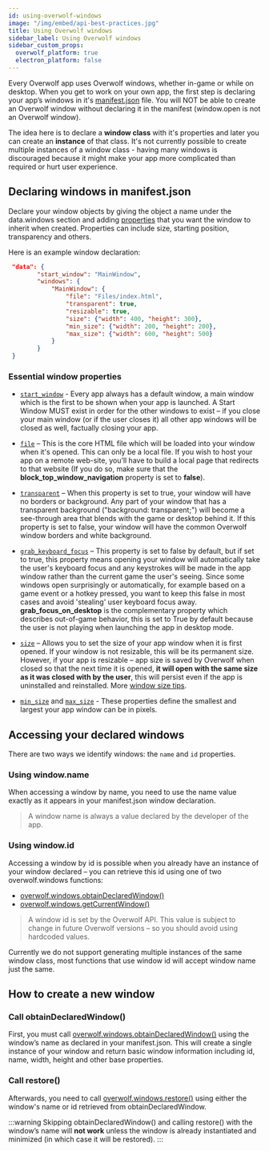 ```yaml
---
id: using-overwolf-windows
image: "/img/embed/api-best-practices.jpg"
title: Using Overwolf windows
sidebar_label: Using Overwolf windows
sidebar_custom_props:
  overwolf_platform: true
  electron_platform: false
---
```


Every Overwolf app uses Overwolf windows, whether in-game or while on desktop. When you get to work on your own app, the first step is declaring your app’s windows in it's [manifest.json](/api/manifest) file. You will NOT be able to create an Overwolf window without declaring it in the manifest (window.open is not an Overwolf window).  

The idea here is to declare a **window class** with it's properties and later you can create an **instance** of that class.
It's not currently possible to create multiple instances of a window class - having many windows is discouraged because it might make your app more complicated than required or hurt user experience.

## Declaring windows in manifest.json

Declare your window objects by giving the object a name under the data.windows section and adding [properties](/api/manifest#extension_window_data-object) that you want the window to inherit when created. Properties can include size, starting position, transparency and others.

Here is an example window declaration:

```json
 "data": {
        "start_window": "MainWindow",
        "windows": {
            "MainWindow": {
                "file": "Files/index.html",
                "transparent": true,
                "resizable": true,
                "size": {"width": 400, "height": 300},
                "min_size": {"width": 200, "height": 200},
                "max_size": {"width": 600, "height": 500}
            }
        }
 }
```

### Essential window properties

* [`start_window`](/api/manifest#start_window) - Every app always has a default window, a main window which is the first to be shown when your app is launched. A Start Window MUST exist in order for the other windows to exist – if you close your main window (or if the user closes it) all other app windows will be closed as well, factually closing your app.

* [`file`](/api/manifest#window-file) – This is the core HTML file which will be loaded into your window when it's opened. This can only be a local file. If you wish to host your app on a remote web-site, you’ll have to build a local page that redirects to that website (If you do so, make sure that the **block_top_window_navigation** property is set to **false**).

* [`transparent`](/api/manifest#window-transparent) – When this property is set to true, your window will have no borders or background. Any part of your window that has a transparent background ("background: transparent;") will become a see-through area that blends with the game or desktop behind it. If this property is set to false, your window will have the common Overwolf window borders and white background.

* [`grab_keyboard_focus`](/api/manifest#windows-grab_keyboard_focus) – This property is set to false by default, but if set to true, this property means opening your window will automatically take the user's keyboard focus and any keystrokes will be made in the app window rather than the current game the user's seeing. Since some windows open surprisingly or automatically, for example based on a game event or a hotkey pressed, you want to keep this false in most cases and avoid 'stealing' user keyboard focus away. **grab_focus_on_desktop** is the complementary property which describes out-of-game behavior, this is set to True by default because the user is not playing when launching the app in desktop mode.

* [`size`](/api/manifest#windows-size) – Allows you to set the size of your app window when it is first opened. If your window is not resizable, this will be its permanent size. However, if your app is resizable – app size is saved by Overwolf when closed so that the next time it is opened, **it will open with the same size as it was closed with by the user**, this will persist even if the app is uninstalled and reinstalled. More [window size tips](windows-resolution-size-position#window-sizes).

* [`min_size`](/api/manifest#windows-min_size) and [`max_size`](/api/manifest#windows-max_size) - These properties define the smallest and largest your app window can be in pixels.


## Accessing your declared windows

There are two ways we identify windows: the `name` and `id` properties.

### Using window.name

When accessing a window by name, you need to use the name value exactly as it appears in your manifest.json window declaration.

> A window name is always a value declared by the developer of the app.

### Using window.id

Accessing a window by id is possible when you already have an instance of your window declared – you can retrieve this id using one of two overwolf.windows functions: 

* [overwolf.windows.obtainDeclaredWindow()](/api/windows#obtaindeclaredwindowwindowname-callback)
* [overwolf.windows.getCurrentWindow()](/api/windows#getcurrentwindowcallback)

> A window id is set by the Overwolf API. This value is subject to change in future Overwolf versions – so you should avoid using hardcoded values.

Currently we do not support generating multiple instances of the same window class, most functions that use window id will accept window name just the same.

## How to create a new window

### Call obtainDeclaredWindow()

First, you must call [overwolf.windows.obtainDeclaredWindow()](/api/windows#obtaindeclaredwindowwindowname-callback) using the window’s name as declared in your manifest.json. This will create a single instance of your window and return basic window information including id, name, width, height and other base properties.

### Call restore()

Afterwards, you need to call [overwolf.windows.restore()](/api/windows#restorewindowid-callback) using either the window's name or id retrieved from obtainDeclaredWindow.

:::warning
Skipping obtainDeclaredWindow() and calling restore() with the window’s name will **not work** unless the window is already instantiated and minimized (in which case it will be restored).
:::
